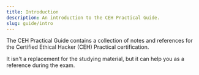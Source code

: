 ```yaml
---
title: Introduction
description: An introduction to the CEH Practical Guide.
slug: guide/intro
---
```


The CEH Practical Guide contains a collection of notes and references for the Certified Ethical Hacker (CEH) Practical certification.

It isn't a replacement for the studying material, but it can help you as a reference during the exam.
